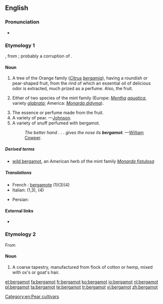 ==English==

===Pronunciation===
* {{a|US}} {{IPA|/ˈbɝɡəˌmɒt/}}

===Etymology 1===
{{etyl|fr}} {{term|bergamote|lang=fr}}, from {{etyl|it}} {{term|bergamotta|lang=it}}; probably a corruption of {{etyl|tr}} {{term|bey armudu||a lord's pear|lang=tr}}.

====Noun====
{{en-noun|s|-}}

# {{botany}} A tree of the Orange family (''[[Citrus]] [[bergamia]]''), having a roundish or pear-shaped fruit, from the rind of which an essential oil of delicious odor is extracted, much prized as a perfume. Also, the fruit. 
# {{botany}} Either of two species of the mint family (Europe: ''[[Mentha]] [[aquatica]]'', variety ''[[glabrata]]''; America: ''[[Monarda didyma]]'').
# The essence or perfume made from the fruit.
# A variety of pear. —[[Johnson]].
# A variety of snuff perfumed with bergamot.
#: ''The better hand . . . gives the nose its '''bergamot'''.'' —[[w:William Cowper|William Cowper]].

=====Derived terms=====
* [[wild bergamot]], an American herb of the mint family ''[[Monarda fistulosa]]''

=====Translations=====
{{checktrans-top}}
* French : [[bergamote]] (1)(3)(4)
* Italian: {{t-|it|bergamotto|m}} (1,3), {{t-|it|bergamotta|f}} (4)
{{trans-mid}}
* Persian: {{t|fa|ترنج|tr=toranj|xs=Persian}}
{{trans-bottom}}

====External links====
* {{projectlink|Americana|Bergamot}}

===Etymology 2===
From {{term|Bergamo|lang=it}}

====Noun====
{{en-noun|-|s}}

# A coarse tapestry, manufactured from flock of cotton or hemp, mixed with ox's or goat's hair.

[[Category:en:Pear cultivars]]

[[et:bergamot]]
[[fa:bergamot]]
[[fr:bergamot]]
[[ko:bergamot]]
[[io:bergamot]]
[[nl:bergamot]]
[[pl:bergamot]]
[[ta:bergamot]]
[[te:bergamot]]
[[tr:bergamot]]
[[vi:bergamot]]
[[zh:bergamot]]